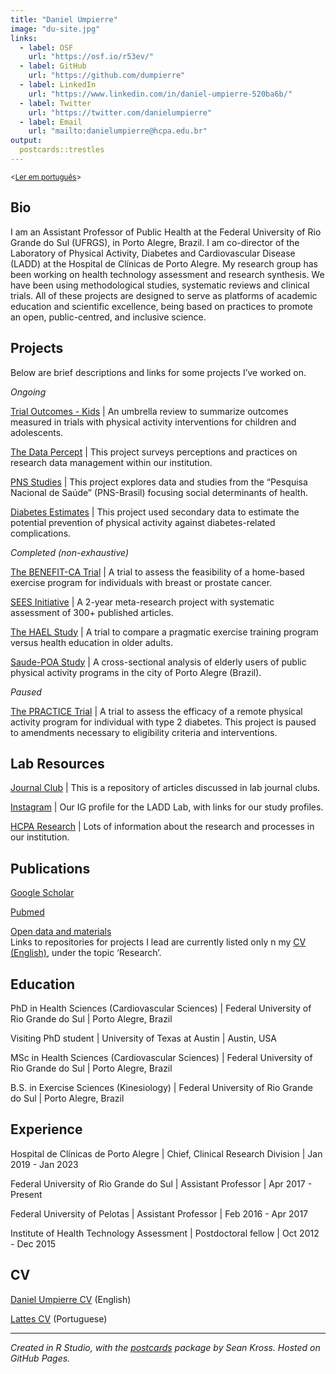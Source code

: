 ```yaml
---
title: "Daniel Umpierre"
image: "du-site.jpg"
links:
  - label: OSF
    url: "https://osf.io/r53ev/"
  - label: GitHub
    url: "https://github.com/dumpierre"
  - label: LinkedIn
    url: "https://www.linkedin.com/in/daniel-umpierre-520ba6b/"
  - label: Twitter
    url: "https://twitter.com/danielumpierre" 
  - label: Email
    url: "mailto:danielumpierre@hcpa.edu.br"
output:
  postcards::trestles
---
```


^\<[Ler em português](../br)\>^

## Bio

I am an Assistant Professor of Public Health at the Federal University of Rio Grande do Sul (UFRGS), in Porto Alegre, Brazil. I am co-director of the Laboratory of Physical Activity, Diabetes and Cardiovascular Disease (LADD) at the Hospital de Clínicas de Porto Alegre. My research group has been working on health technology assessment and research synthesis. We have been using methodological studies, systematic reviews and clinical trials. All of these projects are designed to serve as platforms of academic education and scientific excellence, being based on practices to promote an open, public-centred, and inclusive science.

## Projects

Below are brief descriptions and links for some projects I've worked on.

*Ongoing*

[Trial Outcomes - Kids](https://osf.io/3zcfn/) \| An umbrella review to summarize outcomes measured in trials with physical activity interventions for children and adolescents.

[The Data Percept](https://osf.io/gw2x6/) \| This project surveys perceptions and practices on research data management within our institution.

[PNS Studies](https://osf.io/gw2x6/) \| This project explores data and studies from the "Pesquisa Nacional de Saúde" (PNS-Brasil) focusing social determinants of health.

[Diabetes Estimates](https://osf.io/gw2x6/) \| This project used secondary data to estimate the potential prevention of physical activity against diabetes-related complications.

*Completed (non-exhaustive)*

[The BENEFIT-CA Trial](https://osf.io/gw2x6/) \| A trial to assess the feasibility of a home-based exercise program for individuals with breast or prostate cancer.

[SEES Initiative](https://sees-initiative.org/) \| A 2-year meta-research project with systematic assessment of 300+ published articles.

[The HAEL Study](https://osf.io/56wrv/) \| A trial to compare a pragmatic exercise training program versus health education in older adults.

[Saude-POA Study](https://osf.io/q4r69/) \| A cross-sectional analysis of elderly users of public physical activity programs in the city of Porto Alegre (Brazil).

*Paused*

[The PRACTICE Trial](https://osf.io/npxdw/) \| A trial to assess the efficacy of a remote physical activity program for individual with type 2 diabetes. This project is paused to amendments necessary to eligibility criteria and interventions.

## Lab Resources

[Journal Club](https://osf.io/75bna/) \| This is a repository of articles discussed in lab journal clubs.

[Instagram](https://www.instagram.com/ladd-hcpa/) \| Our IG profile for the LADD Lab, with links for our study profiles.

[HCPA Research](https://www.hcpa.edu.br/pesquisa) \| Lots of information about the research and processes in our institution.

## Publications

[Google Scholar](https://scholar.google.com.br/citations?user=1vl98BgAAAAJ)

[Pubmed](https://pubmed.ncbi.nlm.nih.gov/?term=umpierre+d%5Bauthor%5D+not+1989%5Bdp%5D)

[Open data and materials\
]{.underline}Links to repositories for projects I lead are currently listed only n my [CV (English)](https://github.com/dumpierre/website/raw/main/CV-DanielUmpierre.pdf), under the topic 'Research'.

## Education

PhD in Health Sciences (Cardiovascular Sciences) \| Federal University of Rio Grande do Sul \| Porto Alegre, Brazil

Visiting PhD student \| University of Texas at Austin \| Austin, USA

MSc in Health Sciences (Cardiovascular Sciences) \| Federal University of Rio Grande do Sul \| Porto Alegre, Brazil

B.S. in Exercise Sciences (Kinesiology) \| Federal University of Rio Grande do Sul \| Porto Alegre, Brazil

## Experience

Hospital de Clínicas de Porto Alegre \| Chief, Clinical Research Division \| Jan 2019 - Jan 2023

Federal University of Rio Grande do Sul \| Assistant Professor \| Apr 2017 - Present

Federal University of Pelotas \| Assistant Professor \| Feb 2016 - Apr 2017

Institute of Health Technology Assessment \| Postdoctoral fellow \| Oct 2012 - Dec 2015

## CV

[Daniel Umpierre CV](https://github.com/dumpierre/website/raw/main/CV-DanielUmpierre.pdf) (English)

[Lattes CV](http://lattes.cnpq.br/7262168077244929) (Portuguese)

------------------------------------------------------------------------

*Created in R Studio, with the [postcards](https://github.com/seankross/postcards) package by Sean Kross. Hosted on GitHub Pages.*
